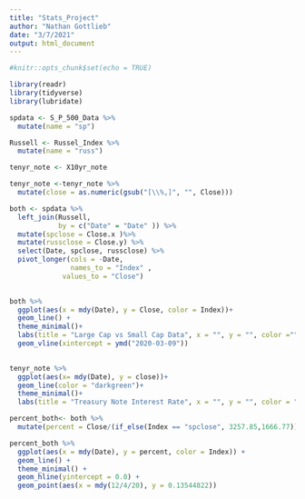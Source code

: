```yaml
---
title: "Stats_Project"
author: "Nathan Gottlieb"
date: "3/7/2021"
output: html_document
---
```


```r
#knitr::opts_chunk$set(echo = TRUE)
```

```r
library(readr)
library(tidyverse)
library(lubridate)
```


```r
spdata <- S_P_500_Data %>%
  mutate(name = "sp")
```

```r
Russell <- Russel_Index %>%
  mutate(name = "russ")
```

```r
tenyr_note <- X10yr_note 
```

```r
tenyr_note <-tenyr_note %>% 
  mutate(close = as.numeric(gsub("[\\%,]", "", Close)))
```

```r
both <- spdata %>%
  left_join(Russell,
            by = c("Date" = "Date" )) %>%
  mutate(spclose = Close.x )%>%
  mutate(russclose = Close.y) %>%
  select(Date, spclose, russclose) %>%
  pivot_longer(cols = -Date,
               names_to = "Index" ,
             values_to = "Close") 
  
```

```r
both %>%
  ggplot(aes(x = mdy(Date), y = Close, color = Index))+
  geom_line() +
  theme_minimal()+
  labs(title = "Large Cap vs Small Cap Data", x = "", y = "", color ="", caption = "The Black line represents COVID Shutdown") + 
  geom_vline(xintercept = ymd("2020-03-09"))
  
```

```r
tenyr_note %>%
  ggplot(aes(x= mdy(Date), y = close))+
  geom_line(color = "darkgreen")+
  theme_minimal()+
  labs(title = "Treasury Note Interest Rate", x = "", y = "", color = "")
```
```r
percent_both<- both %>% 
  mutate(percent = Close/(if_else(Index == "spclose", 3257.85,1666.77))-1)
```

```r
percent_both %>% 
  ggplot(aes(x = mdy(Date), y = percent, color = Index)) +
  geom_line() +
  theme_minimal() +
  geom_hline(yintercept = 0.0) +
  geom_point(aes(x = mdy(12/4/20), y = 0.13544822))
```
